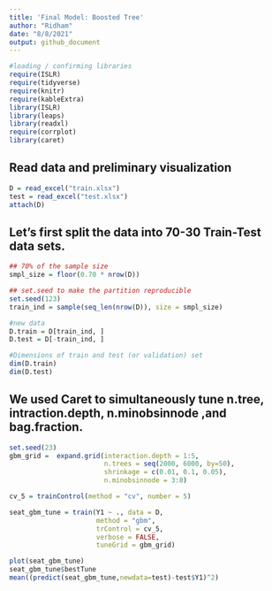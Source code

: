 ```yaml
---
title: 'Final Model: Boosted Tree'
author: "Ridham"
date: "8/8/2021"
output: github_document
---
```


```r
#loading / confirming libraries
require(ISLR)
require(tidyverse)
require(knitr)
require(kableExtra)
library(ISLR)
library(leaps)
library(readxl)
require(corrplot)
library(caret)
```

## Read data and preliminary visualization

```r
D = read_excel("train.xlsx")
test = read_excel("test.xlsx")
attach(D)
```

## Let's first split the data into 70-30 Train-Test data sets.
```r
## 70% of the sample size
smpl_size = floor(0.70 * nrow(D))

## set.seed to make the partition reproducible
set.seed(123)
train_ind = sample(seq_len(nrow(D)), size = smpl_size)

#new data
D.train = D[train_ind, ]
D.test = D[-train_ind, ]

#Dimensions of train and test (or validation) set
dim(D.train)
dim(D.test)
```

## We used Caret to simultaneously tune n.tree, intraction.depth, n.minobsinnode ,and bag.fraction.

```r
set.seed(23)
gbm_grid =  expand.grid(interaction.depth = 1:5,
                        n.trees = seq(2000, 6000, by=50),
                        shrinkage = c(0.01, 0.1, 0.05),
                        n.minobsinnode = 3:8)

cv_5 = trainControl(method = "cv", number = 5)

seat_gbm_tune = train(Y1 ~ ., data = D,
                      method = "gbm",
                      trControl = cv_5,
                      verbose = FALSE,
                      tuneGrid = gbm_grid)

plot(seat_gbm_tune)
seat_gbm_tune$bestTune
mean((predict(seat_gbm_tune,newdata=test)-test$Y1)^2)
```

